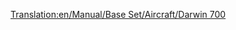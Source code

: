 [[Translation:en/Manual/Base Set/Aircraft/Darwin 700]]
{{hu/Navbox Légi járművek}}
{{hu/Repülőgépek|Name=Darwin 700
|Image=[[File:en/Darwin700.png|Darwin 700]]
|Cost=43.066 (86,132)
|Speed=947 km/h (592 MPH)
|Annual=6.187 (12,374)
|Designed=2042
|Lifespan=23
|Capacity=150 utas és 65 csomag levél
|Description=Fiktív, futurisztikus repülőgép, talán a Boeing (a játékban: Darwin) ihlette.
|Real-life=--
}}
